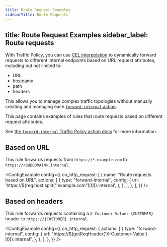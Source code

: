 ```yaml
---
title: Route Request Examples
sidebarTitle: Route Requests
---
```


title: Route Request Examples
sidebar_label: Route requests
---


With Traffic Policy, you can use [CEL interpolation](/traffic-policy/concepts/cel-interpolation) to dynamically forward requests to different internal endpoints based on URL request attributes, including but not limited to:

- URL
- hostname
- path
- headers

This allows you to manage complex traffic topologies without manually creating and managing each [`forward-internal` action](/docs/traffic-policy/actions/forward-internal).

This page contains examples of rules that route requests based on different request attributes.

See [the `forward-internal` Traffic Policy action docs](/traffic-policy/actions/forward-internal/) for more information.

## Based on URL

This rule forwards requests from `https://*.example.com` to `https://<SUBDOMAIN>.internal`.

<ConfigExample
	config={{
		on_http_request: [
			{
				name: "Route requests based on URL",
				actions: [
					{
						type: "forward-internal",
						config: {
							url: 'https://${req.host.split(".example.com")[0]}.internal',
						},
					},
				],
			},
		],
	}}
/>

## Based on headers

This rule forwards requests containing a `X-Customer-Value: {CUSTOMER}` header to `https://{CUSTOMER}.internal`.

<ConfigExample
	config={{
		on_http_request: {
			actions: [
				{
					type: "forward-internal",
					config: {
						url: "https://${getReqHeader('X-Customer-Value')[0]}.internal",
					},
				},
			],
		},
	}}
/>
